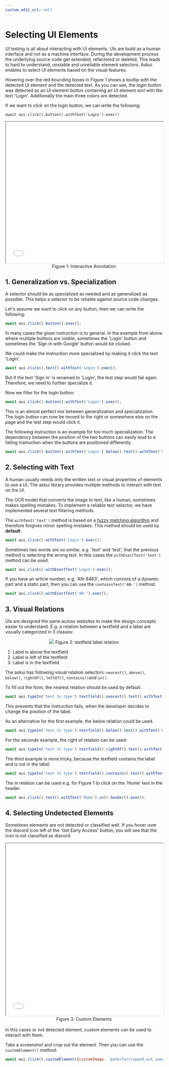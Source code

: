 ```yaml
---
custom_edit_url: null
---
```


# Selecting UI Elements

UI testing is all about interacting with UI elements. UIs are build as a human interface and not as a machine interface. During the development process the underlying source code get extended, refactored or deleted. This leads to hard to understand, unstable and unreliable element selectors. Askui enables to select UI elements based on the visual features.  

Hovering over the red bounding boxes in Figure 1 shows a tooltip with the detected UI element and the detected text. As you can see, the <i>login button</i> was detected as an UI element <i>button</i> containing an UI element <i>text</i> with the text 'Login'. Additionally the main three colors are detected.

If we want to click on the login button, we can write the following:

`await aui.click().button().withText('Login').exec()`


<iframe src='/annotations/selecting_ui_elements.html' width='100%' height='450px'></iframe> 
<center>Figure 1: Interactive Annotation</center>


## 1. Generalization vs. Specialization

A selector should be as specialized as needed and as generalized as possible. This helps a selector to be reliable against source code changes.

Let's assume we want to click on any button, then we can write the following:
```javascript
await aui.click().button().exec();
```
In many cases the given instruction is to general. In the example from above where multiple buttons are visible, sometimes the 'Login' button and sometimes the 'Sign in with Google' button would be clicked.

We could make the instruction more specialized by making it click the text 'Login'.
```javascript
await aui.click().text().withText('Login').exec();
```
But if the text 'Sign in' is renamed to 'Login', the test step would fail again. Therefore, we need to further specialize it.

Now we filter for the login button:
```javascript
await aui.click().button().withText('Login').exec();
```
This is an almost perfect mix between generalization and specialization. The login button can now be moved to the right or somewhere else on the page and the test step would click it. 

The following instruction is an example for too much specialization. The dependency between the position of the two buttons can easily lead to a failing instruction when the buttons are positioned differently.
```javascript
await aui.click().button().withText('Login').below().text().withText('Sign in').exec();
```

## 2. Selecting with Text

A human usually needs only the written text or visual properties of elements to use a UI. The askui library provides multiple methods to interact with text on the UI. 

The OCR model that converts the image to text, like a human, sometimes makes spelling mistakes. To implement a reliable text selector, we have implemented several text filtering methods. 

The `withText('text')` method is based on a [fuzzy matching algorithm](https://en.wikipedia.org/wiki/Approximate_string_matching) and therefore forgives minor spelling mistakes. This method should be used by <b>default</b>.
```javascript
await aui.click().withText('Login').exec();
```

Sometimes two words are so similar, e.g. 'text' and 'test', that the previous method is selecting the wrong text. In this cases the `withExactTest('text')` method can be used.
```javascript
await aui.click().withExactText('Login').exec();
```

If you have an article number, e.g. 'AN-8463', which consists of a dynamic part and a static part, then you can use the `containsText('AN-')` method.
```javascript
await aui.click().withExactText('AN-').exec();
```


## 3. Visual Relations

UIs are designed the same across websites to make the design concepts easier to understand. E.g. a relation between a textfield and a label are visually categorized in 3 classes:


<center>

![](./label-textfield-relation.png)
Figure 2: textfield label relation
</center>

1. Label is above the textfield
2. Label is left of the textfield
3. Label is in the textfield

The askui has following visual relation selectors: `nearest()`, `above()`, `below()`, `rightOf()`, `leftOf()`, `contains()`and `in()`.

To fill out the form, the nearest relation should be used by default:
```javascript
await aui.typeIn('text to type').textfield().nearest().text().withText('One').exec();
```
This prevents that the instruction fails, when the developer decides to change the position of the label. 

As an alternative for the first example, the below relation could be used.
```javascript
await aui.typeIn('text to type').textfield().below().text().withText('One').exec();
```

For the seconde example, the right of relation can be used:
```javascript
await aui.typeIn('text to type').textfield().rightOf().text().withText('Two').exec();
```

The third example is more tricky, because the textfield contains the label and is not in the label.
```javascript
await aui.typeIn('text to type').textfield().contains().text().withText('Third').exec();
```

The in relation can be used e.g. for Figure 1 to click on the 'Home' text in the header.
```javascript
await aui.click().text().withText('Home').in().header().exec();
```

## 4. Selecting Undetected Elements

Sometimes elements are not detected or classified well. If you hover over the discord icon left of the 'Get Early Access' button, you will see that the icon is not classified as discord. 

<iframe src='/annotations/not_detected_element.html' width='100%' height='550px'></iframe> 
<center>Figure 3: Custom Elements</center>

<br/>
In this cases or not detected element, custom elements can be used to interact with them.

Take a screenshot and crop out the element. Then you can use the `customElement()` method:
```javascript
await aui.click().customElement({customImage: 'path/to/cropped_out_image', name: 'discord'}).withText('discord').exec();
```








